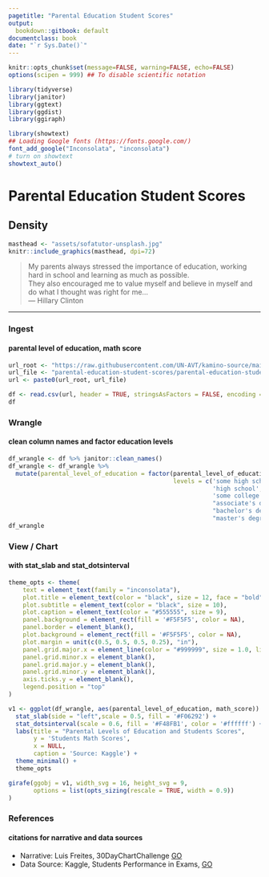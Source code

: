 ```yaml
---
pagetitle: "Parental Education Student Scores"
output:
  bookdown::gitbook: default
documentclass: book
date: "`r Sys.Date()`"
---
```


```r

knitr::opts_chunk$set(message=FALSE, warning=FALSE, echo=FALSE)
options(scipen = 999) ## To disable scientific notation

library(tidyverse)
library(janitor)
library(ggtext)
library(ggdist)
library(ggiraph)

library(showtext)
## Loading Google fonts (https://fonts.google.com/)
font_add_google("Inconsolata", "inconsolata")
# turn on showtext
showtext_auto()

```

# Parental Education Student Scores
## Density

```r

masthead <- "assets/sofatutor-unsplash.jpg"
knitr::include_graphics(masthead, dpi=72)

```


> My parents always stressed the importance of education, working hard in school and learning as much as possible.\
  They also encouraged me to value myself and believe in myself and do what I thought was right for me...\
--- Hillary Clinton\

***

### Ingest
#### parental level of education, math score

```r

url_root <- "https://raw.githubusercontent.com/UN-AVT/kamino-source/main/sources/0-shared/data/"
url_file <- "parental-education-student-scores/parental-education-student-scores.csv"
url <- paste0(url_root, url_file)

df <- read.csv(url, header = TRUE, stringsAsFactors = FALSE, encoding = "UTF-8")
df

```


### Wrangle
#### clean column names and factor education levels

```r

df_wrangle <- df %>% janitor::clean_names()
df_wrangle <- df_wrangle %>%
  mutate(parental_level_of_education = factor(parental_level_of_education, 
                                              levels = c('some high school',
                                                         'high school',
                                                         'some college',
                                                         "associate's degree",
                                                         "bachelor's degree",
                                                         "master's degree")))
df_wrangle

```


### View / Chart
#### with stat_slab and stat_dotsinterval


```r

theme_opts <- theme(
    text = element_text(family = "inconsolata"), 
    plot.title = element_text(color = "black", size = 12, face = "bold"),
    plot.subtitle = element_text(color = "black", size = 10),
    plot.caption = element_text(color = "#555555", size = 9),
    panel.background = element_rect(fill = '#F5F5F5', color = NA),
    panel.border = element_blank(),
    plot.background = element_rect(fill = '#F5F5F5', color = NA),
    plot.margin = unit(c(0.5, 0.5, 0.5, 0.25), "in"),
    panel.grid.major.x = element_line(color = "#999999", size = 1.0, linetype = "dotted"),
    panel.grid.minor.x = element_blank(),
    panel.grid.major.y = element_blank(),
    panel.grid.minor.y = element_blank(),
    axis.ticks.y = element_blank(),
    legend.position = "top"
)

v1 <- ggplot(df_wrangle, aes(parental_level_of_education, math_score)) +
  stat_slab(side = "left",scale = 0.5, fill = '#F06292') +
  stat_dotsinterval(scale = 0.6, fill = '#F48FB1', color = '#ffffff') +
  labs(title = "Parental Levels of Education and Students Scores",
       y = 'Students Math Scores',
       x = NULL,
       caption = 'Source: Kaggle') +
  theme_minimal() +
  theme_opts

girafe(ggobj = v1, width_svg = 16, height_svg = 9,
       options = list(opts_sizing(rescale = TRUE, width = 0.9))
)

```

### References
#### citations for narrative and data sources


* Narrative: Luis Freites, 30DayChartChallenge [GO](https://github.com/luisfrein/-30DayChartChallenge/tree/master/D27.Educational){target="_blank"}
* Data Source: Kaggle, Students Performance in Exams, [GO](https://www.kaggle.com/spscientist/students-performance-in-exams){target="_blank"}
